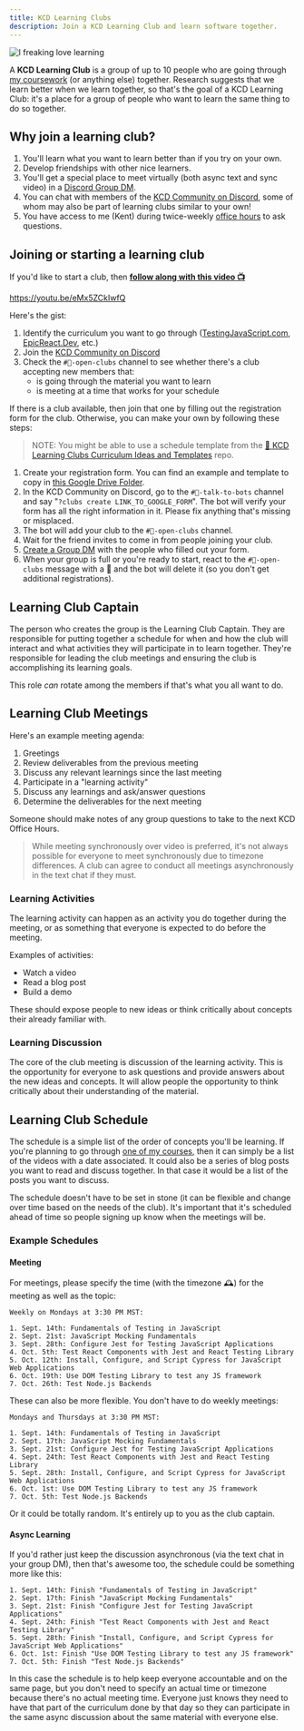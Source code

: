 ```yaml
---
title: KCD Learning Clubs
description: Join a KCD Learning Club and learn software together.
---
```


![I freaking love learning](https://res.cloudinary.com/kentcdodds-com/image/upload/v1616104820/kentcdodds.com/learning_v19ylq.jpg)

A **KCD Learning Club** is a group of up to 10 people who are going through
[my coursework](/courses) (or anything else) together. Research suggests that we
learn better when we learn together, so that's the goal of a KCD Learning Club:
it's a place for a group of people who want to learn the same thing to do so
together.

## Why join a learning club?

1. You'll learn what you want to learn better than if you try on your own.
2. Develop friendships with other nice learners.
3. You'll get a special place to meet virtually (both async text and sync video)
   in a
   [Discord Group DM](https://support.discord.com/hc/en-us/articles/223657667-Group-Chat-and-Calls).
4. You can chat with members of the [KCD Community on Discord](/discord), some
   of whom may also be part of learning clubs similar to your own!
5. You have access to me (Kent) during twice-weekly
   [office hours](/office-hours) to ask questions.

## Joining or starting a learning club

If you'd like to start a club, then
**[follow along with this video 📺](https://youtu.be/eMx5ZCkIwfQ)**

https://youtu.be/eMx5ZCkIwfQ

Here's the gist:

1. Identify the curriculum you want to go through
   ([TestingJavaScript.com](https://testingjavascript.com),
   [EpicReact.Dev](https://epicreact.dev), etc.)
2. Join the [KCD Community on Discord](/discord)
3. Check the `#📝-open-clubs` channel to see whether there's a club accepting
   new members that:
   - is going through the material you want to learn
   - is meeting at a time that works for your schedule

If there is a club available, then join that one by filling out the registration
form for the club. Otherwise, you can make your own by following these steps:

> NOTE: You might be able to use a schedule template from the
> [📍 KCD Learning Clubs Curriculum Ideas and Templates](https://github.com/kentcdodds/kcd-learning-clubs-ideas)
> repo.

1. Create your registration form. You can find an example and template to copy
   in [this Google Drive Folder](https://kcd.im/kcd-learning-club-docs).
2. In the KCD Community on Discord, go to the `#🤖-talk-to-bots` channel and say
   "`?clubs create LINK_TO_GOOGLE_FORM`". The bot will verify your form has all
   the right information in it. Please fix anything that's missing or misplaced.
3. The bot will add your club to the `#📝-open-clubs` channel.
4. Wait for the friend invites to come in from people joining your club.
5. [Create a Group DM](https://support.discord.com/hc/en-us/articles/223657667-Group-Chat-and-Calls)
   with the people who filled out your form.
6. When your group is full or you're ready to start, react to the
   `#📝-open-clubs` message with a 🏁 and the bot will delete it (so you don't
   get additional registrations).

## Learning Club Captain

The person who creates the group is the Learning Club Captain. They are
responsible for putting together a schedule for when and how the club will
interact and what activities they will participate in to learn together. They're
responsible for leading the club meetings and ensuring the club is accomplishing
its learning goals.

This role _can_ rotate among the members if that's what you all want to do.

## Learning Club Meetings

Here's an example meeting agenda:

1. Greetings
2. Review deliverables from the previous meeting
3. Discuss any relevant learnings since the last meeting
4. Participate in a "learning activity"
5. Discuss any learnings and ask/answer questions
6. Determine the deliverables for the next meeting

Someone should make notes of any group questions to take to the next KCD Office
Hours.

> While meeting synchronously over video is preferred, it's not always possible
> for everyone to meet synchronously due to timezone differences. A club can
> agree to conduct all meetings asynchronously in the text chat if they must.

### Learning Activities

The learning activity can happen as an activity you do together during the
meeting, or as something that everyone is expected to do before the meeting.

Examples of activities:

- Watch a video
- Read a blog post
- Build a demo

These should expose people to new ideas or think critically about concepts their
already familiar with.

### Learning Discussion

The core of the club meeting is discussion of the learning activity. This is the
opportunity for everyone to ask questions and provide answers about the new
ideas and concepts. It will allow people the opportunity to think critically
about their understanding of the material.

## Learning Club Schedule

The schedule is a simple list of the order of concepts you'll be learning. If
you're planning to go through [one of my courses](/courses), then it can simply
be a list of the videos with a date associated. It could also be a series of
blog posts you want to read and discuss together. In that case it would be a
list of the posts you want to discuss.

The schedule doesn't have to be set in stone (it can be flexible and change over
time based on the needs of the club). It's important that it's scheduled ahead
of time so people signing up know when the meetings will be.

### Example Schedules

#### Meeting

For meetings, please specify the time (with the timezone 🕰) for the meeting as
well as the topic:

```
Weekly on Mondays at 3:30 PM MST:

1. Sept. 14th: Fundamentals of Testing in JavaScript
2. Sept. 21st: JavaScript Mocking Fundamentals
3. Sept. 28th: Configure Jest for Testing JavaScript Applications
4. Oct. 5th: Test React Components with Jest and React Testing Library
5. Oct. 12th: Install, Configure, and Script Cypress for JavaScript Web Applications
6. Oct. 19th: Use DOM Testing Library to test any JS framework
7. Oct. 26th: Test Node.js Backends
```

These can also be more flexible. You don't have to do weekly meetings:

```
Mondays and Thursdays at 3:30 PM MST:

1. Sept. 14th: Fundamentals of Testing in JavaScript
2. Sept. 17th: JavaScript Mocking Fundamentals
3. Sept. 21st: Configure Jest for Testing JavaScript Applications
4. Sept. 24th: Test React Components with Jest and React Testing Library
5. Sept. 28th: Install, Configure, and Script Cypress for JavaScript Web Applications
6. Oct. 1st: Use DOM Testing Library to test any JS framework
7. Oct. 5th: Test Node.js Backends
```

Or it could be totally random. It's entirely up to you as the club captain.

#### Async Learning

If you'd rather just keep the discussion asynchronous (via the text chat in your
group DM), then that's awesome too, the schedule could be something more like
this:

```
1. Sept. 14th: Finish "Fundamentals of Testing in JavaScript"
2. Sept. 17th: Finish "JavaScript Mocking Fundamentals"
3. Sept. 21st: Finish "Configure Jest for Testing JavaScript Applications"
4. Sept. 24th: Finish "Test React Components with Jest and React Testing Library"
5. Sept. 28th: Finish "Install, Configure, and Script Cypress for JavaScript Web Applications"
6. Oct. 1st: Finish "Use DOM Testing Library to test any JS framework"
7. Oct. 5th: Finish "Test Node.js Backends"
```

In this case the schedule is to help keep everyone accountable and on the same
page, but you don't need to specify an actual time or timezone because there's
no actual meeting time. Everyone just knows they need to have that part of the
curriculum done by that day so they can participate in the same async discussion
about the same material with everyone else.
